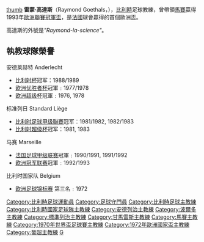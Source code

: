 [[file:Raymond_Goethals_1977.jpg|thumb]]
'''雷蒙·高達斯'''（Raymond Goethals，{{bd|1921年|10月7日|2004年|12月6日}}），[[比利時|比利時]]足球教練，曾帶領[[馬賽足球會|馬賽]]贏得1993年[[歐洲聯賽冠軍盃|歐洲聯賽冠軍盃]]，是[[法國|法國]]球會贏得的首個歐洲盃。

高達斯的外號是''"Raymond-la-science"''。

== 執教球隊榮譽 ==
;安德莱赫特 Anderlecht
*[[比利时杯|比利时杯]]冠军：1988/1989
*[[欧洲优胜者杯|欧洲优胜者杯]]冠軍﹕1977/1978
*[[欧洲超级杯|欧洲超级杯]]冠軍﹕1976, 1978 
;标准列日 Standard Liège
*[[比利时足球甲级聯賽|比利时足球甲级聯賽]]冠军：1981/1982, 1982/1983
*[[比利时超级杯|比利时超级杯]]冠军：1981, 1983
;马赛 Marseille
*[[法国足球甲级联赛|法国足球甲级联赛]]冠軍﹕1990/1991, 1991/1992
*[[欧洲冠军联赛|欧洲冠军联赛]]冠軍﹕1992/1993
;比利时国家队 Belgium
*[[欧洲足球锦标赛|欧洲足球锦标赛]] 第三名﹕1972

{{Authority control}}
{{DEFAULTSORT:Goethals, Raymond}}
[[Category:比利時足球運動員|Category:比利時足球運動員]]
[[Category:足球守門員|Category:足球守門員]]
[[Category:比利時足球主教練|Category:比利時足球主教練]]
[[Category:比利時國家足球隊主教練|Category:比利時國家足球隊主教練]]
[[Category:安德列治主教練|Category:安德列治主教練]]
[[Category:波爾多主教練|Category:波爾多主教練]]
[[Category:標準列治主教練|Category:標準列治主教練]]
[[Category:甘馬雷斯主教練|Category:甘馬雷斯主教練]]
[[Category:馬賽主教練|Category:馬賽主教練]]
[[Category:1970年世界盃足球賽主教練|Category:1970年世界盃足球賽主教練]]
[[Category:1972年歐洲國家盃主教練|Category:1972年歐洲國家盃主教練]]
[[Category:葡超主教練|Category:葡超主教練]]
[[Category:歐洲聯賽冠軍盃冠軍隊主教練|G]]
